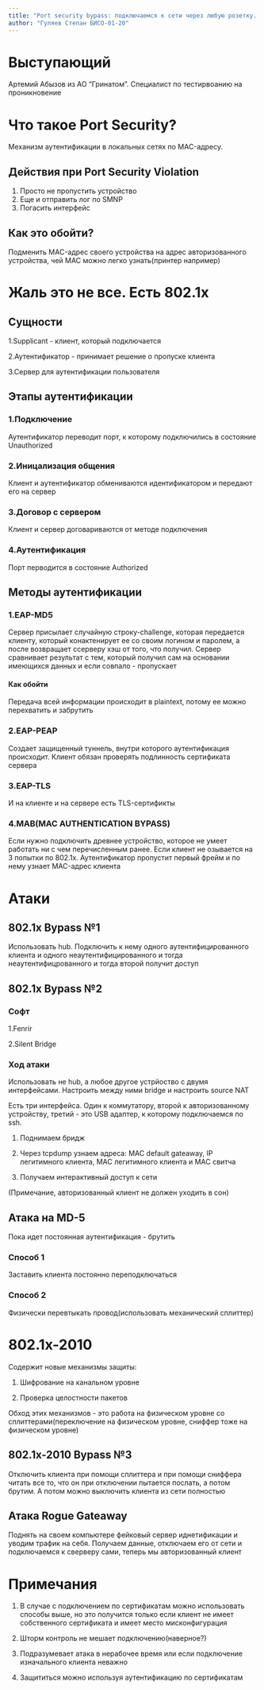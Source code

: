 ---
title: "Port security bypass: подключаемся к сети через любую розетку. Конспект материала с PHDays 2023"
author: "Гуляев Степан БИСО-01-20"
---

# Выступающий

Артемий Абызов из АО "Гринатом".
Специалист по тестирвоанию на проникновение

# Что такое Port Security?

Механизм аутентификации в локальных сетях по MAC-адресу.

## Действия при Port Security Violation

1. Просто не пропустить устройство
2. Еще и отправить лог по SMNP
3. Погасить интерфейс

## Как это обойти?

Подменить MAC-адрес своего устройства на адрес авторизованного устройства, чей MAC можно легко узнать(принтер например)

# Жаль это не все. Есть 802.1x

## Сущности 

1.Supplicant - клиент, который подключается

2.Аутентификатор - принимает решение о пропуске клиента

3.Сервер для аутентификации пользователя

## Этапы аутентификации

### 1.Подключение

Аутентификатор переводит порт, к которому подключились в состояние Unauthorized

### 2.Иницализация общения

Клиент и аутентификатор обмениваются идентификатором и передают его на сервер

### 3.Договор с сервером

Клиент и сервер договариваются от методе подключения

### 4.Аутентификация

Порт перводится в состояниe Authorized

## Методы аутентификации 

### 1.EAP-MD5

Сервер присылает случайную строку-challenge, которая передается клиенту, который конактенирует ее со своим логином и паролем, а после возвращает ссерверу хэш от того, что получил. Сервер сравнивает результат с тем, который получил сам на основании имеющихся данных и если совпало - пропускает

#### Как обойти

Передача всей информации происходит в plaintext, потому ее можно перехватить и забрутить

### 2.EAP-PEAP

Создает защищенный туннель, внутри которого аутентификация происходит. Клиент обязан проверять подлинность сертификата сервера

### 3.EAP-TLS

И на клиенте и на сервере есть TLS-сертификты

### 4.MAB(MAC AUTHENTICATION BYPASS)

Если нужно подключить древнее устройство, которое не умеет работать ни с чем перечисленным ранее. Если клиент не озывается на 3 попытки по 802.1x. Аутентификатор пропустит первый фрейм и по нему узнает MAC-адрес клиента

# Атаки

## 802.1x Bypass №1

Использовать hub. Подключить к нему одного аутентифицированного клиента и одного неаутентифицированного и тогда неаутентифицрованного и тогда второй получит доступ

## 802.1x Bypass №2

### Софт 

1.Fenrir

2.Silent Bridge

### Ход атаки

Использовать не hub, а любое другое устрйоство с двумя интерфейсами. Настроить между ними bridge и настроить source NAT

Есть три интерфейса. Один к коммутатору, второй к авторизованному устройству, третий - это USB адаптер, к которому подключаемся по ssh.

1. Поднимаем бридж

2. Через tcpdump узнаем адреса: MAC default gateaway, IP легитимного клиента, MAC легитимного клиента и MAC свитча 

3. Получаем интерактивный доступ к сети

(Примечание, авторизованный клиент не должен уходить в сон)

## Атака на MD-5

Пока идет постоянная аутентификация - брутить

### Способ 1

Заставить клиента постоянно переподключаться

### Способ 2 

Физически перевтыкать провод(использовать механический сплиттер)

# 802.1x-2010

Содержит новые механизмы защиты:

1. Шифрование на канальном уровне

2. Проверка целостности пакетов

Обход этих механизмов - это работа на физическом  уровне со сплиттерами(переключение на физическом уровне, сниффер тоже на физическом уровне)

## 802.1x-2010 Bypass №3

Отключить клиента при помощи сплиттера и при помощи сниффера читать все то, что он при отключении пытается послать, а потом брутим. А потом можно выключить клиента из сети полностью 

## Атака Rogue Gateaway

Поднять на своем компьютере фейковый сервер иднетификации и уводим трафик на себя. Получаем данные, отключаем его от сети и подключаемся к сверверу сами, теперь мы авторизованный клиент

# Примечания

1. В случае с подключением по сертификатам можно использовать способы выше, но это получится только если клиент не имеет собственного сертификата и имеет место мисконфигурация

2. Шторм контроль не мешает подключению(наверное?)

3. Подразумевает атака в нерабочее время или если подключение изначального клиента неважно

4. Защититься можно используя аутентификацию по сертификатам 









